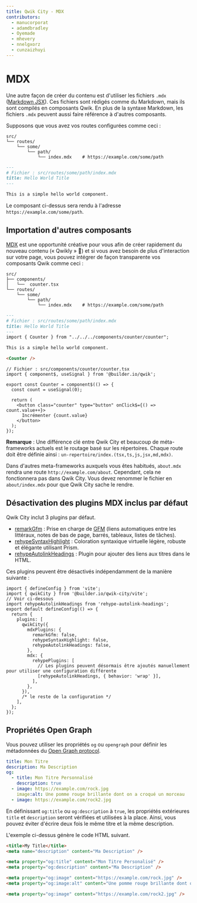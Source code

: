 ```yaml
---
title: Qwik City - MDX
contributors:
  - manucorporat
  - adamdbradley
  - Oyemade
  - mhevery
  - nnelgxorz
  - cunzaizhuyi
---
```


# MDX

Une autre façon de créer du contenu est d'utiliser les fichiers `.mdx` ([Markdown JSX](https://mdxjs.com/)). Ces fichiers sont rédigés comme du Markdown, mais ils sont compilés en composants Qwik. En plus de la syntaxe Markdown, les fichiers `.mdx` peuvent aussi faire référence à d'autres composants.

Supposons que vous avez vos routes configurées comme ceci :

```
src/
└── routes/
    └── some/
        └── path/
            └── index.mdx    # https://example.com/some/path
```

```Markdown
---
# Fichier : src/routes/some/path/index.mdx
title: Hello World Title
---

This is a simple hello world component.

```

Le composant ci-dessus sera rendu à l'adresse `https://example.com/some/path`.

## Importation d'autres composants

[MDX](https://mdxjs.com/) est une opportunité créative pour vous afin de créer rapidement du nouveau contenu (« Qwikly » 🙂) et si vous avez besoin de plus d'interaction sur votre page, vous pouvez intégrer de façon transparente vos composants Qwik comme ceci :

```
src/
├── components/
│   └──  counter.tsx
└── routes/
    └── some/
        └── path/
            └── index.mdx    # https://example.com/some/path
```

```Markdown
---
# Fichier : src/routes/some/path/index.mdx
title: Hello World Title
---
import { Counter } from "../../../components/counter/counter";

This is a simple hello world component.

<Counter />

```

```tsx
// Fichier : src/components/counter/counter.tsx
import { component$, useSignal } from '@builder.io/qwik';

export const Counter = component$(() => {
  const count = useSignal(0);

  return (
    <button class="counter" type="button" onClick$={() => count.value++}>
      Incrémenter {count.value}
    </button>
  );
});
```

**Remarque** : Une différence clé entre Qwik City et beaucoup de méta-frameworks actuels est le routage basé sur les répertoires. Chaque route doit être définie ainsi : `un-repertoire/index.(tsx,ts,js,jsx,md,mdx)`.

Dans d'autres meta-frameworks auxquels vous êtes habitués, `about.mdx` rendra une route `http://example.com/about`. Cependant, cela ne fonctionnera pas dans Qwik City. Vous devez renommer le fichier en `about/index.mdx` pour que Qwik City sache le rendre.

## Désactivation des plugins MDX inclus par défaut

Qwik City inclut 3 plugins par défaut.

- [remarkGfm](https://github.com/remarkjs/remark-gfm) : Prise en charge de [GFM](https://github.github.com/gfm/) (liens automatiques entre les littéraux, notes de bas de page, barrés, tableaux, listes de tâches).
- [rehypeSyntaxHighlight](https://github.com/wooorm/refractor) : Coloration syntaxique virtuelle légère, robuste et élégante utilisant Prism.
- [rehypeAutolinkHeadings](https://github.com/rehypejs/rehype-autolink-headings) : Plugin pour ajouter des liens aux titres dans le HTML.

Ces plugins peuvent être désactivés indépendamment de la manière suivante :

```tsx
import { defineConfig } from 'vite';
import { qwikCity } from '@builder.io/qwik-city/vite';
// Voir ci-dessous
import rehypeAutolinkHeadings from 'rehype-autolink-headings';
export default defineConfig(() => {
  return {
    plugins: [
      qwikCity({
        mdxPlugins: {
          remarkGfm: false,
          rehypeSyntaxHighlight: false,
          rehypeAutolinkHeadings: false,
        },
        mdx: {
          rehypePlugins: [
            // Les plugins peuvent désormais être ajoutés manuellement pour utiliser une configuration différente
            [rehypeAutolinkHeadings, { behavior: 'wrap' }],
          ],
        },
      }),
      /* le reste de la configuration */
    ],
  };
});
```

## Propriétés Open Graph

Vous pouvez utiliser les propriétés `og` ou `opengraph` pour définir les métadonnées du [Open Graph protocol](https://ogp.me/).

```yaml
title: Mon Titre
description: Ma Description
og:
  - title: Mon Titre Personnalisé
    description: true
  - image: https://example.com/rock.jpg
    image:alt: Une pomme rouge brillante dont on a croqué un morceau
  - image: https://example.com/rock2.jpg
```

En définissant `og:title` ou `og:description` à `true`, les propriétés extérieures `title` et `description` seront vérifiées et utilisées à la place. Ainsi, vous pouvez éviter d'écrire deux fois le même titre et la même description.

L'exemple ci-dessus génère le code HTML suivant.

```HTML
<title>My Title</title>
<meta name="description" content="Ma Description" />

<meta property="og:title" content="Mon Titre Personalisé" />
<meta property="og:description" content="Ma Description" />

<meta property="og:image" content="https://example.com/rock.jpg" />
<meta property="og:image:alt" content="Une pomme rouge brillante dont on a croqué un morceau" />

<meta property="og:image" content="https://example.com/rock2.jpg" />
```
